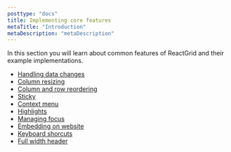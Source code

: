 ```yaml
---
posttype: "docs"
title: Implementing core features
metaTitle: "Introduction"
metaDescription: "metaDescription"
---
```


In this section you will learn about common features of ReactGrid and their example implementations.

* [Handling data changes](/docs/3.0/2-implementing-core-features/1-handling-changes/)
* [Column resizing](/docs/3.0/2-implementing-core-features/2-column-resizing/)
* [Column and row reordering](/docs/3.0/2-implementing-core-features/3-column-and-row-reordering/)
* [Sticky](/docs/3.0/2-implementing-core-features/4-sticky/)
* [Context menu](/docs/3.0/2-implementing-core-features/5-context-menu/)
* [Highlights](/docs/3.0/2-implementing-core-features/6-highlights/)
* [Managing focus](/docs/3.0/2-implementing-core-features/7-managing-focus/)
* [Embedding on website](/docs/3.0/2-implementing-core-features/8-embedding-on-website/)
* [Keyboard shorcuts](/docs/3.0/2-implementing-core-features/9-keyboard-shortcuts/)
* [Full width header](/docs/3.0/2-implementing-core-features/9a-full-width-header/)
